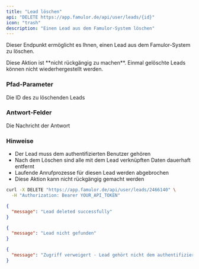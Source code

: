 ```yaml
---
title: "Lead löschen"
api: "DELETE https://app.famulor.de/api/user/leads/{id}"
icon: "trash"
description: "Einen Lead aus dem Famulor-System löschen"
---
```


Dieser Endpunkt ermöglicht es Ihnen, einen Lead aus dem Famulor-System zu löschen.

<Warning>
Diese Aktion ist **nicht rückgängig zu machen**. Einmal gelöschte Leads können nicht wiederhergestellt werden.
</Warning>

### Pfad-Parameter

<ParamField path="id" type="integer" required>
  Die ID des zu löschenden Leads
</ParamField>

### Antwort-Felder

<ResponseField name="message" type="string">
  Die Nachricht der Antwort
</ResponseField>

### Hinweise

- Der Lead muss dem authentifizierten Benutzer gehören
- Nach dem Löschen sind alle mit dem Lead verknüpften Daten dauerhaft entfernt
- Laufende Anrufprozesse für diesen Lead werden abgebrochen
- Diese Aktion kann nicht rückgängig gemacht werden

<RequestExample>

```bash cURL
curl -X DELETE "https://app.famulor.de/api/user/leads/2466140" \
  -H "Authorization: Bearer YOUR_API_TOKEN"
```

</RequestExample>

<ResponseExample>

```json 200 Response
{
  "message": "Lead deleted successfully"
}
```

```json 404 Response
{
  "message": "Lead nicht gefunden"
}
```

```json 403 Response
{
  "message": "Zugriff verweigert - Lead gehört nicht dem authentifizierten Benutzer"
}
```

</ResponseExample>
